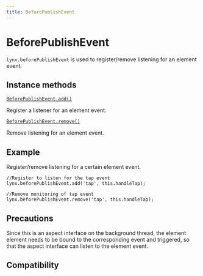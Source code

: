 ```yaml
---
title: BeforePublishEvent
---
```


# BeforePublishEvent

`lynx.beforePublishEvent` is used to register/remove listening for an element event.

## Instance methods

[`BeforePublishEvent.add()`](./lynx-before-publish-event/before-publish-event-add.mdx)

Register a listener for an element event.

[`BeforePublishEvent.remove()`](./lynx-before-publish-event/before-publish-event-remove.mdx)

Remove listening for an element event.

## Example

Register/remove listening for a certain element event.

```tsx
//Register to listen for the tap event
lynx.beforePublishEvent.add('tap', this.handleTap);

//Remove monitoring of tap event
lynx.beforePublishEvent.remove('tap', this.handleTap);
```

## Precautions

Since this is an aspect interface on the background thread, the element element needs to be bound to the corresponding event and triggered, so that the aspect interface can listen to the element event.

## Compatibility


<LegacyCompatTable metadata="lynx-api/lynx/lynx-before-publish-event/BeforePublishEvent" />
